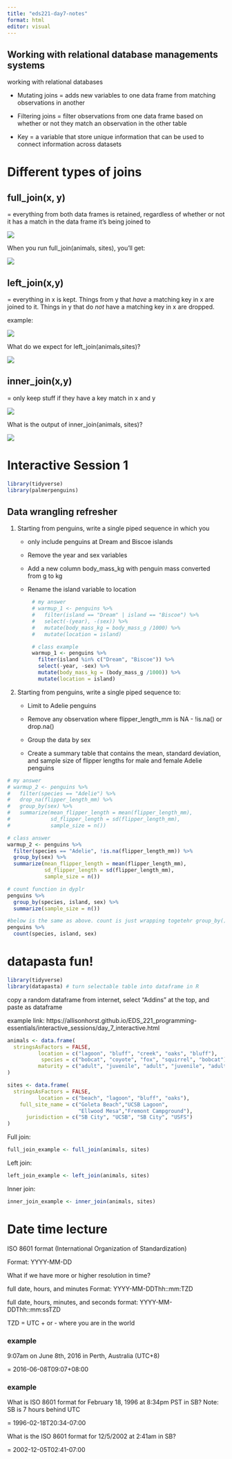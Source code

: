 ```yaml
---
title: "eds221-day7-notes"
format: html
editor: visual
---
```


## Working with relational database managements systems

working with relational databases

-   Mutating joins = adds new variables to one data frame from matching observations in another

-   Filtering joins = filter observations from one data frame based on whether or not they match an observation in the other table

-   Key = a variable that store unique information that can be used to connect information across datasets

# Different types of joins

## full_join(x, y)

= everything from both data frames is retained, regardless of whether or not it has a match in the data frame it's being joined to

![](images/Screen%20Shot%202023-08-22%20at%2010.20.51%20AM.png)

When you run full_join(animals, sites), you'll get:

![](images/Screen%20Shot%202023-08-22%20at%2010.22.33%20AM.png)

## left_join(x,y)

= everything in x is kept. Things from y that *have* a matching key in x are joined to it. Things in y that do *not* have a matching key in x are dropped.

example:

![](images/Screen%20Shot%202023-08-22%20at%2010.26.45%20AM.png)

What do we expect for left_join(animals,sites)?

![](images/Screen%20Shot%202023-08-22%20at%2010.27.47%20AM.png)

## inner_join(x,y)

= only keep stuff if they have a key match in x and y

![](images/Screen%20Shot%202023-08-22%20at%2010.37.39%20AM.png)

What is the output of inner_join(animals, sites)?

![](images/Screen%20Shot%202023-08-22%20at%2010.38.53%20AM.png)

# Interactive Session 1

```r
library(tidyverse)
library(palmerpenguins)
```

## Data wrangling refresher

1.  Starting from penguins, write a single piped sequence in which you
    -   only include penguins at Dream and Biscoe islands

    -   Remove the year and sex variables

    -   Add a new column body_mass_kg with penguin mass converted from g to kg

    -   Rename the island variable to location

```r
        # my answer
        # warmup_1 <- penguins %>% 
        #   filter(island == "Dream" | island == "Biscoe") %>% 
        #   select(-(year), -(sex)) %>% 
        #   mutate(body_mass_kg = body_mass_g /1000) %>% 
        #   mutate(location = island)

        # class example
        warmup_1 <- penguins %>% 
          filter(island %in% c("Dream", "Biscoe")) %>% 
          select(-year, -sex) %>% 
          mutate(body_mass_kg = (body_mass_g /1000)) %>% 
          mutate(location = island)
```

2.  Starting from penguins, write a single piped sequence to:
    -   Limit to Adelie penguins

    -   Remove any observation where flipper_length_mm is NA - !is.na() or drop.na()

    -   Group the data by sex

    -   Create a summary table that contains the mean, standard deviation, and sample size of flipper lengths for male and female Adelie penguins

```r
# my answer
# warmup_2 <- penguins %>% 
#   filter(species == "Adelie") %>% 
#   drop_na(flipper_length_mm) %>% 
#   group_by(sex) %>% 
#   summarize(mean_flipper_length = mean(flipper_length_mm),
#             sd_flipper_length = sd(flipper_length_mm),
#             sample_size = n())

# class answer
warmup_2 <- penguins %>% 
  filter(species == "Adelie", !is.na(flipper_length_mm)) %>% 
  group_by(sex) %>% 
  summarize(mean_flipper_length = mean(flipper_length_mm),
            sd_flipper_length = sd(flipper_length_mm),
            sample_size = n())
```

```r
# count function in dyplr
penguins %>% 
  group_by(species, island, sex) %>% 
  summarize(sample_size = n())

#below is the same as above. count is just wrapping togetehr group_by() + summarize() + n()
penguins %>% 
  count(species, island, sex)
```

# datapasta fun!

```r
library(tidyverse)
library(datapasta) # turn selectable table into dataframe in R
```

copy a random dataframe from internet, select "Addins" at the top, and paste as dataframe

example link: https://allisonhorst.github.io/EDS_221_programming-essentials/interactive_sessions/day_7_interactive.html

```r
animals <- data.frame(
  stringsAsFactors = FALSE,
          location = c("lagoon", "bluff", "creek", "oaks", "bluff"),
           species = c("bobcat", "coyote", "fox", "squirrel", "bobcat"),
          maturity = c("adult", "juvenile", "adult", "juvenile", "adult")
)

sites <- data.frame(
  stringsAsFactors = FALSE,
          location = c("beach", "lagoon", "bluff", "oaks"),
    full_site_name = c("Goleta Beach","UCSB Lagoon",
                       "Ellwood Mesa","Fremont Campground"),
      jurisdiction = c("SB City", "UCSB", "SB City", "USFS")
)
```

Full join:

```r
full_join_example <- full_join(animals, sites)
```

Left join:

```r
left_join_example <- left_join(animals, sites)
```

Inner join:

```r
inner_join_example <- inner_join(animals, sites)
```

# Date time lecture

ISO 8601 format (International Organization of Standardization)

Format: YYYY-MM-DD

What if we have more or higher resolution in time?

full date, hours, and minutes Format: YYYY-MM-DDThh::mm:TZD

full date, hours, minutes, and seconds format: YYYY-MM-DDThh::mm:ssTZD

TZD = UTC + or - where you are in the world

### example

9:07am on June 8th, 2016 in Perth, Australia (UTC+8)

= 2016-06-08T09:07+08:00

### example

What is ISO 8601 format for February 18, 1996 at 8:34pm PST in SB? Note: SB is 7 hours behind UTC

= 1996-02-18T20:34-07:00

What is the ISO 8601 format for 12/5/2002 at 2:41am in SB?

= 2002-12-05T02:41-07:00
